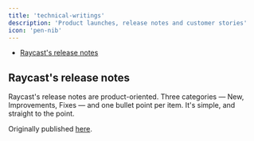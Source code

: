 ```yaml
---
title: 'technical-writings'
description: 'Product launches, release notes and customer stories'
icon: 'pen-nib'
---
```


- [Raycast's release notes]()

## Raycast's release notes

Raycast's release notes are product-oriented. Three categories — New, Improvements, Fixes — and one bullet point per item. It's simple, and straight to the point.

<Tip>

Originally published [here](https://www.raycast.com/changelog/).

</Tip>